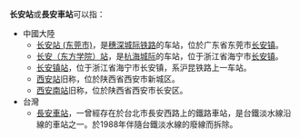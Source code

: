 '''长安站'''或'''長安車站'''可以指：
* 中國大陸
** [[长安站_(东莞市)|长安站 (东莞市)]]，是[[穗深城际铁路|穗深城际铁路]]的车站，位於广东省东莞市[[长安镇_(东莞市)|长安镇]]。
** [[长安（东方学院）站|长安（东方学院）站]]，是[[杭海城际|杭海城际]]的车站，位于浙江省海宁市[[长安镇_(海宁市)|长安镇]]。
** [[长安镇站|长安镇站]]，位于浙江省海宁市长安镇，系沪昆铁路上一车站。
** [[西安站|西安站]]旧称，位於陕西省西安市新城区。
** [[西安南站|西安南站]]旧称，位於陕西省西安市长安区。
* 台灣
** [[長安車站_(台灣)|長安車站]]，一曾經存在於台北市長安西路上的鐵路車站，是台鐵淡水線沿線的車站之一。於1988年伴隨台鐵淡水線的廢線而拆除。

{{消歧义|Cat=三字車站名消歧義}}